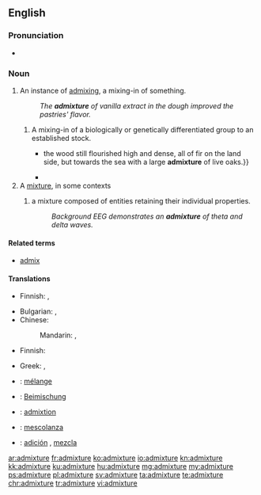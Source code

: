 ==English==

===Pronunciation===
* {{audio|en-us-admixture.ogg|Audio (US)}}

===Noun===
{{en-noun}}

# An instance of [[admix]]ing, a mixing-in of something.
#: ''The '''admixture''' of vanilla extract in the dough improved the pastries' flavor.''
## A mixing-in of a biologically or genetically differentiated group to an established stock.
##* {{quote-book|year=1883|author=[[w:Robert Louis Stevenson|Robert Louis Stevenson]]|title=[[w:Treasure Island|Treasure Island]]|passage= {{...}} the wood still flourished high and dense, all of fir on the land side, but towards the sea with a large '''admixture''' of live oaks.}}
##* {{quote-book|year=1928|title=The Curse of Yig|author=H. P. Lovecraft and Zealia Bishop|passage=Both were lean, raw-boned specimens; the man tall, sandy, and grey-eyed, and the woman short and rather dark, with a black straightness of hair suggesting a slight Indian '''admixture'''.}}
# A [[mixture]], in some contexts
## {{context|epilepsy|lang=en}} a mixture composed of entities retaining their individual properties.
##: ''Background EEG demonstrates an '''admixture''' of theta and delta waves.''

====Related terms====
* [[admix]]

====Translations====
{{trans-top|instance of mixing in}}
* Finnish: {{t|fi|lisäys}}, {{t|fi|lisääminen}}
{{trans-mid}}
{{trans-bottom}}

{{trans-top|mixture}}
* Bulgarian: {{t+|bg|смес}},  {{t+|bg|примес}}
* Chinese:
*: Mandarin: {{zh-tsp||混合|}}, {{zh-tsp||混合物|}}
* Finnish: {{t|fi|sekoitus}}
{{trans-mid}}
* Greek: {{t|el|πρόσμιξη|f|tr=prósmixi}}, {{t|el|σύμμιξη|f|tr=sýmmixi}}
{{trans-bottom}}

{{checktrans-top}}
* {{ttbc|fr}}: [[mélange]]
* {{ttbc|de}}: [[Beimischung]]
* {{ttbc|ia}}: [[admixtion]]
{{trans-mid}}
* {{ttbc|it}}: [[mescolanza]] {{f}}
* {{ttbc|es}}: [[adición]] {{f}}, [[mezcla]] {{f}}
{{trans-bottom}}

[[ar:admixture]]
[[fr:admixture]]
[[ko:admixture]]
[[io:admixture]]
[[kn:admixture]]
[[kk:admixture]]
[[ku:admixture]]
[[hu:admixture]]
[[mg:admixture]]
[[my:admixture]]
[[ps:admixture]]
[[pl:admixture]]
[[sv:admixture]]
[[ta:admixture]]
[[te:admixture]]
[[chr:admixture]]
[[tr:admixture]]
[[vi:admixture]]